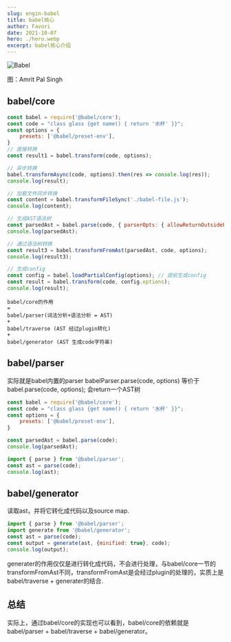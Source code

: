 ```yaml
---
slug: engin-babel
title: babel核心
author: Favori
date: 2021-10-07
hero: ./hero.webp
excerpt: babel核心介绍
---
```


![Babel](./hero.webp)


<div className={'img-desc'}>图：Amrit Pal Singh</div>


## babel/core

```js
const babel = require('@babel/core');
const code = "class glass {get name() { return '水杯' }}";
const options = {
    presets: ['@babel/preset-env'],
}
// 直接转换
const result1 = babel.transform(code, options);

// 异步转换
babel.transformAsync(code, options).then(res => console.log(res));
console.log(result);

// 加载文件同步转换
const content = babel.transformFileSync('./babel-file.js');
console.log(content);

// 生成AST语法树
const parsedAst = babel.parse(code, { parserOpts: { allowReturnOutsideFunction: true } });
console.log(parsedAst);

// 通过语法树转换
const result3 = babel.transformFromAst(parsedAst, code, options);
console.log(result3);

// 生成config
const config = babel.loadPartialConfig(options); // 提前生成config
const result = babel.transform(code, config.options);
console.log(result);
```

```
babel/core的作用
= 
babel/parser(词法分析+语法分析 = AST) 
+ 
babel/traverse (AST 经过plugin转化) 
+ 
babel/generator (AST 生成code字符串)
```

## babel/parser

实际就是babel内置的parser
babelParser.parse(code, options) 等价于babel.parse(code, options); 会return一个AST树

```js
const babel = require('@babel/core');
const code = "class glass {get name() { return '水杯' }}";
const options = {
    presets: ['@babel/preset-env'],
}

const parsedAst = babel.parse(code);
console.log(parsedAst);

import { parse } from '@babel/parser';
const ast = parse(code);
console.log(ast);
```

## babel/generator

读取ast，并将它转化成代码以及source map.

```js
import { parse } from '@babel/parser';
import generate from '@babel/generator';
const ast = parse(code);
const output = generate(ast, {minified: true}, code);
console.log(output);
```

generater的作用仅仅是进行转化成代码，不会进行处理，与babel/core一节的transformFromAst不同，transformFromAst是会经过plugin的处理的，实质上是babel/traverse + generater的结合.


## 总结

实际上，通过babel/core的实现也可以看到，babel/core的依赖就是babel/parser + babel/traverse + babel/generator。

